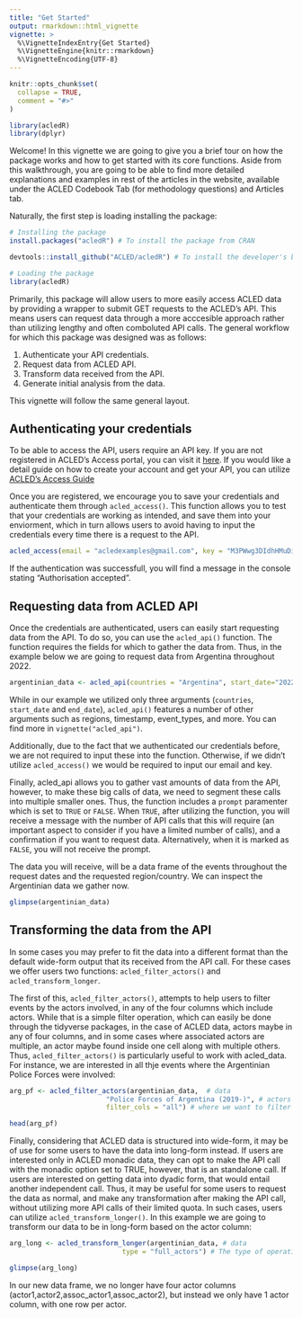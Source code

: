 ```yaml
---
title: "Get Started"
output: rmarkdown::html_vignette
vignette: >
  %\VignetteIndexEntry{Get Started}
  %\VignetteEngine{knitr::rmarkdown}
  %\VignetteEncoding{UTF-8}
---
```



```r
knitr::opts_chunk$set(
  collapse = TRUE,
  comment = "#>"
)
```

``` r
library(acledR)
library(dplyr)
```

Welcome! In this vignette we are going to give you a brief tour on how the package works and how to get started with its core functions. Aside from this walkthrough, you are going to be able to find more detailed explanations and examples in rest of the articles in the website, available under the ACLED Codebook Tab (for methodology questions) and Articles tab. 

Naturally, the first step is loading installing the package:

```r

# Installing the package
install.packages("acledR") # To install the package from CRAN

devtools::install_github("ACLED/acledR") # To install the developer's branch from Github. 

# Loading the package
library(acledR)
```


Primarily, this package will allow users to more easily access ACLED data by providing a wrapper to submit GET requests to the ACLED's API. This means users can request data through a more acccesible approach rather than utilizing lengthy and often comboluted API calls. The general workflow for which this package was designed was as follows:

1. Authenticate your API credentials. 
2. Request data from ACLED API.
3. Transform data received from the API.
4. Generate initial analysis from the data.

This vignette will follow the same general layout. 

## Authenticating your credentials

To be able to access the API, users require an API key. If you are not registered in ACLED's Access portal, you can visit it [here](https://billingtt.github.io/acledR/articles/developer.acleddata.com). If you would like a detail guide on how to create your account and get your API, you can utilize [ACLED's Access Guide](https://acleddata.com/download/35300/)
 
Once you are registered, we encourage you to save your credentials and authenticate them through `acled_access()`. This function allows you to test that your credentials are working as intended, and save them into your enviorment, which in turn allows users to avoid having to input the credentials every time there is a request to the API. 

```r

acled_access(email = "acledexamples@gmail.com", key = "M3PWwg3DIdhHMuDiilp5") #  This is an example, you will need to input your credentials.

```

If the authentication was successfull, you will find a message in the console stating "Authorisation accepted". 

## Requesting data from ACLED API

Once the credentials are authenticated, users can easily start requesting data from the API. To do so, you can use the `acled_api()` function. The function requires the fields for which to gather the data from. Thus, in the example below we are going to request data from Argentina throughout 2022. 

```r

argentinian_data <- acled_api(countries = "Argentina", start_date="2022-01-01",end_date = "2022-12-31", prompt=F)

```

While in our example we utilized only three arguments (`countries`, `start_date` and `end_date`), `acled_api()` features a number of other arguments such as regions, timestamp, event_types, and more. You can find more in `vignette("acled_api")`.

Additionally, due to the fact that we authenticated our credentials before, we are not required to input these into the function. Otherwise, if we didn't utilize `acled_access()` we would be required to input our email and key. 

Finally, acled_api allows you to gather vast amounts of data from the API, however, to make these big calls of data, we need to segment these calls into multiple smaller ones. Thus, the function includes a `prompt` paramenter which is set to `TRUE` or `FALSE`. When `TRUE`, after utilizing the function, you will receive a message with the number of API calls that this will require (an important aspect to consider if you have a limited number of calls), and a confirmation if you want to request data. Alternatively, when it is marked as `FALSE`, you will not receive the prompt. 

The data you will receive, will be a data frame of the events throughout the request dates and the requested region/country. We can inspect the Argentinian data we gather now. 

```r
glimpse(argentinian_data)
```

## Transforming the data from the API

In some cases you may prefer to fit the data into a different format than the default wide-form output that its received from the API call. For these cases we offer users two functions: `acled_filter_actors()` and `acled_transform_longer`. 

The first of this, `acled_filter_actors()`, attempts to help users to filter events by the actors involved, in any of the four columns which include actors. While that is a simple filter operation, which can easily be done through the tidyverse packages, in the case of ACLED data, actors maybe in any of four columns, and in some cases where associated actors are multiple, an actor maybe found inside one cell along with multiple others. Thus, `acled_filter_actors()` is particularly useful to work with acled_data. For instance, we are interested in all thje events where the Argentinian Police Forces were involved: 

```r

arg_pf <- acled_filter_actors(argentinian_data,  # data
                        "Police Forces of Argentina (2019-)", # actors we are interested on
                        filter_cols = "all") # where we want to filter 

head(arg_pf)
```

Finally, considering that ACLED data is structured into wide-form, it may be of use for some users to have the data into long-form instead. If users are interested only in ACLED monadic data, they can opt to make the API call with the monadic option set to TRUE, however, that is an standalone call. If users are interested on getting data into dyadic form, that would entail another independent call. Thus, it may be useful for some users to request the data as normal, and make any transformation after making the API call, without utilizing more API calls of their limited quota. In such cases, users can utilize `acled_transform_longer()`. In this example we are going to transform our data to be in long-form based on the actor column:

```r
arg_long <- acled_transform_longer(argentinian_data, # data
                            type = "full_actors") # The type of operation we want to do to transform the data

glimpse(arg_long)

```
In our new data frame, we no longer have four actor columns (actor1,actor2,assoc_actor1,assoc_actor2), but instead we only have 1 actor column, with one row per actor. 
